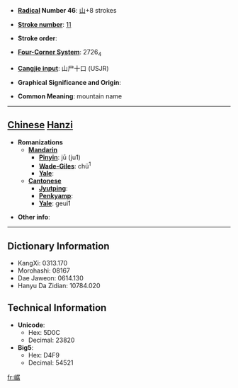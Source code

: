 * '''[[Wiktionary:Chinese radical index| Radical]] Number 46''': [[Wiktionary:Chinese radical index 山|山]]+8 strokes

* '''[[Wiktionary:Chinese total strokes index|Stroke number]]''': [[Wiktionary:Chinese total strokes index 11|11]]

* '''Stroke order''': 

* '''[[Wiktionary:Chinese four corner index|Four-Corner System]]''': 2726<sub>4</sub>

* '''[[Wiktionary:Chinese Cangjie index|Cangjie input]]''': 山尸十口 (USJR)

* '''Graphical Significance and Origin''': 

* '''Common Meaning''': mountain name

----

== [[Chinese]] [[Hanzi]] ==

* '''Romanizations'''
** '''[[Mandarin]]'''
*** '''[[Pinyin]]''': jū (ju1)
*** '''[[Wade-Giles]]''': chü<sup>1</sup>
*** '''[[Yale]]''': 
** '''[[Cantonese]]'''
*** '''[[Jyutping]]''':
*** '''[[Penkyamp]]''': 
*** '''[[Yale]]''': geui1

* '''Other info''': 

----

== Dictionary Information ==

* KangXi: 0313.170
* Morohashi: 08167
* Dae Jaweon: 0614.130
* Hanyu Da Zidian: 10784.020

== Technical Information ==

* '''Unicode''':
** Hex: 5D0C
** Decimal: 23820
* '''Big5''':
** Hex: D4F9
** Decimal: 54521

[[fr:崌]]